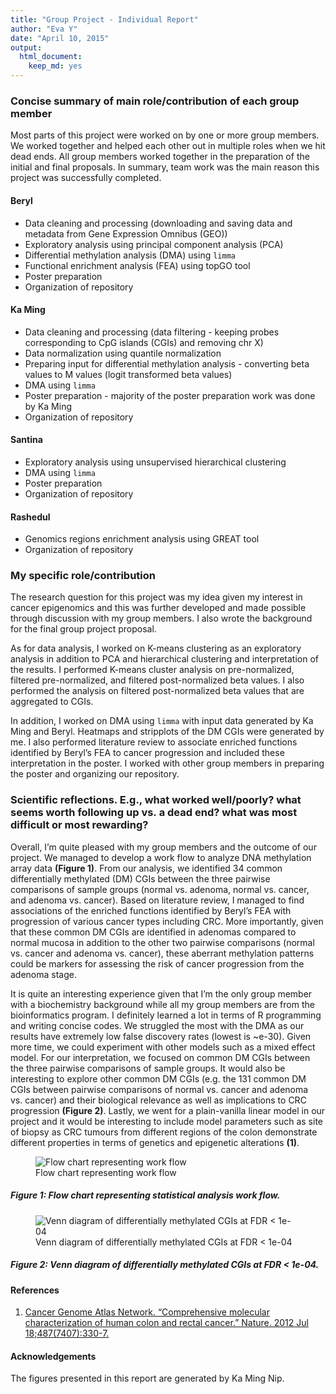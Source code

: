 ```yaml
---
title: "Group Project - Individual Report"
author: "Eva Y"
date: "April 10, 2015"
output:
  html_document:
    keep_md: yes
---
```


### Concise summary of main role/contribution of each group member
Most parts of this project were worked on by one or more group members. We worked together and helped each other out in multiple roles when we hit dead ends. All group members worked together in the preparation of the initial and final proposals. In summary, team work was the main reason this project was successfully completed. 

#### Beryl
- Data cleaning and processing (downloading and saving data and metadata from Gene Expression Omnibus (GEO))
- Exploratory analysis using principal component analysis (PCA)
- Differential methylation analysis (DMA) using `limma`
- Functional enrichment analysis (FEA) using topGO tool
- Poster preparation
- Organization of repository

#### Ka Ming
- Data cleaning and processing (data filtering - keeping probes corresponding to CpG islands (CGIs) and removing chr X)
- Data normalization using quantile normalization
- Preparing input for differential methylation analysis - converting beta values to M values (logit transformed beta values)
- DMA using `limma`
- Poster preparation - majority of the poster preparation work was done by Ka Ming
- Organization of repository

#### Santina
- Exploratory analysis using unsupervised hierarchical clustering
- DMA using `limma`
- Poster preparation
- Organization of repository

#### Rashedul
- Genomics regions enrichment analysis using GREAT tool
- Organization of repository

### My specific role/contribution
The research question for this project was my idea given my interest in cancer epigenomics and this was further developed and made possible through discussion with my group members. I also wrote the background for the final group project proposal.

As for data analysis, I worked on K-means clustering as an exploratory analysis in addition to PCA and hierarchical clustering and interpretation of the results. I performed K-means cluster analysis on pre-normalized, filtered pre-normalized, and filtered post-normalized beta values. I also performed the analysis on filtered post-normalized beta values that are aggregated to CGIs. 

In addition, I worked on DMA using `limma` with input data generated by Ka Ming and Beryl. Heatmaps and stripplots of the DM CGIs were generated by me. I also performed literature review to associate enriched functions identified by Beryl's FEA to cancer progression and included these interpretation in the poster. I worked with other group members in preparing the poster and organizing our repository.

### Scientific reflections. E.g., what worked well/poorly? what seems worth following up vs. a dead end? what was most difficult or most rewarding?
Overall, I'm quite pleased with my group members and the outcome of our project. We managed to develop a work flow to analyze DNA methylation array data **(Figure 1)**. From our analysis, we identified 34 common differentially methylated (DM) CGIs between the three pairwise comparisons of sample groups (normal vs. adenoma, normal vs. cancer, and adenoma vs. cancer). Based on literature review, I managed to find associations of the enriched functions identified by Beryl's FEA with progression of various cancer types including CRC. More importantly, given that these common DM CGIs are identified in adenomas compared to normal mucosa in addition to the other two pairwise comparisons (normal vs. cancer and adenoma vs. cancer), these aberrant methylation patterns could be markers for assessing the risk of cancer progression from the adenoma stage. 

It is quite an interesting experience given that I'm the only group member with a biochemistry background while all my group members are from the bioinformatics program. I definitely learned a lot in terms of R programming and writing concise codes. We struggled the most with the DMA as our results have extremely low false discovery rates (lowest is ~e-30). Given more time, we could experiment with other models such as a mixed effect model. For our interpretation, we focused on common DM CGIs between the three pairwise comparisons of sample groups. It would also be interesting to explore other common DM CGIs (e.g. the 131 common DM CGIs between pairwise comparisons of normal vs. cancer and adenoma vs. cancer) and their biological relevance as well as implications to CRC progression **(Figure 2)**. Lastly, we went for a plain-vanilla linear model in our project and it would be interesting to include model parameters such as site of biopsy as CRC tumours from different regions of the colon demonstrate different properties in terms of genetics and epigenetic alterations **(1)**.

![Flow chart representing work flow](workflow_copy.png)

##### Figure 1: Flow chart representing statistical analysis work flow.


![Venn diagram of differentially methylated CGIs at FDR < 1e-04](venndiagram.png)

##### Figure 2: Venn diagram of differentially methylated CGIs at FDR < 1e-04.

#### References
1.  [Cancer Genome Atlas Network. "Comprehensive molecular characterization of human colon and rectal cancer." Nature. 2012 Jul 18;487(7407):330-7.](http://www.ncbi.nlm.nih.gov/pubmed/22810696)

#### Acknowledgements 
The figures presented in this report are generated by Ka Ming Nip. 